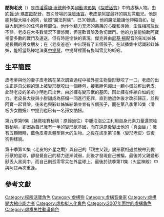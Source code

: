 {{Unreferenced|time=2021-12-26T01:52:36+00:00}}
{{noteTA
|G1=Adventure Time
}}
{{Infobox character
| color         = #FDB723
| name          = 老皮
| image         =  JaketheDog.png
| series        = 《[[探險活寶|探險活寶]]》
| first         = 〈[[探險活寶_(試播集)|探險活寶]]〉
| last          =
| creator       = [[潘得頓·沃德|潘得頓·沃德]]
| portrayer     = 
| voice         = [[約翰·迪·瑪吉歐|約翰·迪·瑪吉歐]]<br/>[[曹冀魯|曹冀魯]]<small>（台）</small>
| fullname      = 
| species       = 混血（[[巴哥犬|巴哥犬]]魔法狗族、變形獸）
| gender        = 男
| family        = 皮老爹<small>（親生父親之一）</small><br/>皮老媽<small>（母親）</small><br/>小明<small>（親弟弟）</small><br/>變形獸<small>（親生父親之一）<small>
|children       = 猴靚<small>（女兒）</small><br/>TV<small>（兒子）</small><br/>中提琴<small>（女兒）</small><br/>金厲害<small>（兒子）</small><br/>小小皮<small>（女兒）</small><br/>酷妞<small>（孫女）</small>
| relatives  = [[阿寶·馬頓斯|阿寶]]<small>（繼弟）</small><br/>彩爸<small>（岳父）</small><br/>彩媽<small>（岳母）</small><br/>貝比<small>（後代，可能亦為轉世）</small>
| significantother  = 彩虹姊姊 {{small|（妻子與夥伴）}}
| lbl21      = 出生地點
| data21     = 哇賽祕境
| lbl22      = 年齡
| data22     = 34（魔法狗族）
| lbl25      = 能力
| data25     = 任意變形
}}

'''酷狗老皮'''（{{lang-en|'''Jake the Dog'''}}）是由[[潘得頓·沃德|潘得頓·沃德]]創作美國[[動畫|動畫]][[影集|影集]]《[[探險活寶|探險活寶]]》中的虛構人物。由[[約翰·迪·瑪吉歐|約翰·迪·瑪吉歐]]配音。首次登場於[[探險活寶_(試播集)|探險活寶]]。老皮是[[阿寶·馬頓斯|阿寶]]最好的朋友兼繼兄。他是能夠變大縮小的狗，依照“魔法狗族”，已30餘歲。他的魔法能讓他伸縮自如，從巨大到迷你的任何身體部位。他作他精力充沛的弟弟的心腹和導師，生性相當玩世不恭。老皮在大多數情況下很悠閒，但喜歡冒險及急切戰鬥。他的力量能協助阿寶相當多數的戰鬥及運送，但有時是愉快的表現。傑克與由[[尼基·楊|尼基·楊]]配音的彩虹姊姊是長期的男女朋友；在〈老皮爸爸〉中出現有了五個孩子。在試播集中認識彩虹姊姊，能相當熟練地演奏[[中提琴|中提琴]]，中提琴裡面有隻叫雪比的蚯蚓。

==生平簡歷==
皮老爹與他的妻子皮老媽在某次調查過程中被外星生物變形獸咬了一口。老皮的出生正是自父親的頭上被變形獸咬出一個腫包，接著腫包蹦出一顆小蛋並孵出老皮，此時老皮的弟弟小明也已出世。由於擁有變形獸的基因，因此擁有伸縮自如的能力。老皮長大後與小甜甜成為搭檔一同進行犯罪，直到他退休後才改邪歸正，並與阿寶一起冒險。後來也與彩虹姊姊結婚並育有五個孩子，而在第八季第16集〈滑板少女酷妞〉中提到也已有一名孫女酷妞。

第九季第9集〈拯救哇賽秘境：原歸過往〉中腫泡泡公主利用自身元素力量還原哇賽秘境，卻因為自己擁有一半的變形獸基因，而在還原後變出他的「真面目」：擁有五顆眼睛，藍色皮膚且體型巨大的生物。之後在該季第10集〈變形老皮〉恢復狗狗樣貌。

第十季第10集〈老皮的外星之戰〉與自己的「親生父親」變形獸相遇並被帶到變形獸的星球，卻發覺自己的精力逐漸減弱，此後才發現自己被騙，最後將父親變形獸丟入黑洞中，而自己則孤零零呆在外星球上。最後於該季第11集〈火星神殿〉中與阿寶再次重逢。

<!--
==能力==
Jake's [[Shapeshifting|stretchy powers]] enable him to modify the size, shape, and dimensions of every part of his body. Not only can he stretch and contort himself into highly specific forms, but he can also rearrange his internal organs, and teeth. In "[[Evicted!|Evicted!]]," he was able to shrink and move his internal organs and blood into his left thumb. Also in "[[Jake_vs._Me-Mow|Jake vs. Me-Mow]]," he enlarged his liver fifty-one times a dog his size, preventing him from succumbing to Me-Mow's poison. One frequent use of his powers is Key Hand, which he uses to pick locks. He has also used his arm as a bow able to accurately shoot arrows at a short distance.

Although he lacks the zeal for fighting that Finn possesses, Jake is a capable fighter. What he lacks in Finn's talent for swordsmanship, he makes up for in toughness and magical brawn. He is a capable hand-to-hand fighter, and can transform his limbs into weapons. He can also stretch to entangle enemies, or grow to gain a height and weight advantage. His shapeshifting can grant him supernatural strength, allowing him to simply overpower his enemies. However, Pendleton Ward has said in an interview that Jake uses his powers lazily and does not know their full extent, often hindering Jake's effectiveness in combat. Despite stating outright that he's multiple times stronger than Finn, Jake often leaves the brawling to his adoptive brother.

As shown in "[[Mystery_Train_(Adventure_Time)|Mystery Train]]," Jake is also able to stretch himself to "create" an entirely new person, as long as they remain connected to him. In "[[You_Made_Me|You Made Me]]," he is shown to be able to move objects through his body freely when he lets Princess Bubblegum jump into his mouth and then pushes her up through his back. Jake can be stretched by force as seen in "[[Ocean_of_Fear|Ocean of Fear]]," when Finn stretched Jake's ears to avoid making contact with the ocean and in "[[Beautopia|Beautopia]]" when forced into a paddle. Jake's powers are sometimes used against his will, as in "[[Power_Animal|Power Animal]]" where Jake's stomach took the shape of a fist and punched him so that he would wake up and eat.

Jake's stretching ability is subject to the principle of [[conservation_of_mass|conservation of mass]] as seen in "[[The_Limit|The Limit]]." ; However, the ratio at which he retains mass is different than what applies to other masses in [[Adventure_Time#Setting_and_mythology|Ooo]]. It is revealed that while Jake can stretch his body to incredible lengths, his body could be pulled so long that it becomes dangerously thin. Once his mass is distributed along a certain length of his body, it becomes difficult for him to support himself; at one point, Jake was forced to walk along the ground. If he were to stretch beyond his absolute limit, it is presumed that he would completely thin out and die.

Without his magical powers, Jake is rather weak and can barely even run, as seen in the episode "[[The_Witch's_Garden|The Witch's Garden]]. In the same episode, Jake claims to have obtained his powers by rolling around in a magical mud puddle as a puppy, but in an interview Pendleton Ward stated that this is not how Jake got his powers, he just could not remember. It is likely that Jake's amorphous powers come from the same creature that bit his father's head in "Joshua and Margaret Investigations," though this is unconfirmed.

Being a magical dog, Jake has an acute sense of smell, as he can apparently smell the precise location of an object miles away. In "[[The_Chamber_of_Frozen_Blades|The Chamber of Frozen Blades]]" he stated that his sense of smell is "1,000 times better" than Finn's, although compared to normal dogs this is a low estimate, suggesting that he was either just guessing, or his sense of smell is similar to that of an average dog. He also claimed in "The Enchiridion" that he could not only smell the book, but also that it was in a room inside of a castle.

He also owns a [[sword|sword]], a shield and an axe but seldom uses them in combat. In "Mystery Train," when disguised as the Conductor, he briefly uses a sword to fight Finn, who defeats him effortlessly. During the same time, he also displays a prowess for skateboarding, as he performs jumps, ollies, and grinds, several atop a moving train.

Jake also has a supernaturally powerful imagination (on the verge of having psychic powers) as seen in "[[Rainy_Day_Daydream|Rainy Day Daydream]]." Anything he imagines becomes reality; however, only he can see his own creations.

==人格與特徵==
Jake is generally laid-back and tends not to worry about things. He relies heavily on his powers (or Finn) to get him out of any dangerous predicament. While he often cracks jokes at serious times, Jake always has a lecture or a song to cheer Finn up if he is feeling disheartened. Acting as Finn's world-wise mentor, Jake is always willing to give input and advice about a situation, but his suggestions are usually inconsistent, ranging from encouraging and helpful suggestions to ridiculous nonsense. He can be somewhat irresponsible at times, frequently leaving Finn to fight most of a battle on his own, but he always pulls through when he is needed most.

Jake may be dyslexic, as evidenced by the fact that he writes backwards, as shown on his note to Finn in "[[Storytelling|Storytelling]]." However, Finn also writes backwards in several episodes, indicating that this may be the result of Joshua and Margaret's parenting style or a common mistake in the Land of Ooo. However, as shown in season 5 episode 20 " Shh!", both Finn and Jake write signs to one another instead of talking throughout the majority of the episode, thus creating a rather large hole in this theory. Jake is easily persuaded into doing dangerous and irresponsible things, as in "[[The_Limit|The Limit]]" where he states that he will do anything if someone says his name three times.

Jake loves to eat. He likes junk food, especially pie, burgers, and ice cream, but he has stated in "[[Slumber_Party_Panic|Slumber Party Panic]]" that eating chocolate or fudge would probably kill him, much like a normal dog. He is not afraid to try new foods (as seen in "[[Her_Parents|Her Parents]]") and invents many of his own foods. There is evidence of his ability to cook; he makes Korean food for Finn at the beginning of Apple Thief, and he cooked all the food that he used to make the Everything Burrito. He made coffee in Beautopia, bacon pancakes in "[[Burning_Low|Burning Low]]" and also scrambled eggs in "[[Frost_&_Fire|Frost & Fire]]." He used his cooking skills to create an incredible sandwich in "[[Time_Sandwich|Time Sandwich]]" that contained several unusual and original ingredients such as lobster soul and a bird from the kitchen window.

Jake also possesses symptoms of ADD. He can literally forget about a conversation in a moment, and start doing something completely unrelated, such as putting an ice cream cone in a toaster. This is shown in Power Animal when he gets continually distracted by his surroundings while looking for Finn. Cinnamon Bun summarizes it quite nicely, saying, "Jake, you don't really focus at all." This is also shown in "Burning Low," when he falls asleep twice: once when Princess Bubblegum is trying to explain why Finn cannot be with Flame Princess, and again when Finn tries to get poetry ideas from him.

Jake can be rather fickle at times. A prime example of this is in "[[The_Duke_(Adventure_Time)|The Duke]]," when he convinces Finn to blame the Duke of Nuts for turning Princess Bubblegum green and bald, but later spends the rest of the episode trying to convince Finn to confess that he did it. In "[[Freak_City|Freak City]]," he spends most of the episode trying to convince Finn to remain a "good-smelling" foot, and uncharacteristically tells Finn to give up hope. This behavior is somewhat explained later by his confession that he kind of always wanted to be a foot.

At times, Jake is shown to have somewhat of a dark side. Throughout the series, Jake makes some questionable comments and actions that come off as evil or selfish, such as in the episode "[[My_Two_Favorite_People|My Two Favorite People]]," when he laughs evilly. Furthermore, in "[[Susan_Strong|Susan Strong]]," he says "We can rule them like gods. Angry gods." Another example of Jake's darker side is seen in the episode "Apple Thief," when he mentions that he used to "steal old ladie's purses" and "hawk stolen bikes." Jake also acts questionably in "[[Conquest_of_Cuteness|Conquest of Cuteness]]," when he suggests squishing all the cute people instead of helping them feel better, like Finn wanted to do. In Morituri Te Salutamus, Jake shouts at the cute animals to go away after saving them. Jake has a tendency to steal items without realizing what he is doing, as seen in the episodes The Witch's Garden and "[[City_of_Thieves_(Adventure_Time)|City of Thieves]]." He also steals valuables from the graveyard in "[[Ghost_Princess|Ghost Princess]]," but his excuse was that he "didn't know it was wrong." This could be a result of his criminal past. In the episode "[[Hot_to_the_Touch|Hot to the Touch]]," when Finn and Jake are flying in the robot suits [[Neptr|Neptr]] made, Jake says "I feel like I could touch the heavens, and sock angels."

Jake is generally easy-going, but certain things have been known to set him off. In "[[Goliad_(episode)|Goliad]]," Jake yelled and barked at the children when they would not calm down. He is also shown to take some games very seriously, such as Card Wars and Kompy's Kastle. In "[[Card_Wars|Card Wars]]" Jake becomes visibly upset when Finn starts to beat him, and BMO reveals that when it won against Jake before, he would not talk to BMO for a month. In Who Would Win Finn breaks Jake's portable Kompy's Kastle game (which Jake has to play every day in order to maintain his rank) and Jake responds by physically attacking Finn. Jake is not afraid of death as shown in "[[The_New_Frontier|The New Frontier]]."

It is possible that Jake has a particular phobia of intruders, and or interlopers. As in the episodes: "[[Conquest_of_Cuteness|Conquest of Cuteness]]," "[[Evicted!|Evicted!]]," and in "[[Earth_&_Water|Earth & Water]]," when he perceives that someone has entered their house without permission, and remains unseen, he is quite petrified with fear; rushing to Finn and clinging to him, or simply screaming and falling prone on the ground. This could imply that he is not a natural guard dog, either by nature or by nurture; despite his career path of adventuring, perhaps preferring the up-front adversity.

He is a firm believer in fate and destiny. Jake also believes in Grob Gob Glob Grod and [[Heaven|Glob World]]. He is also not very willing to do things that require effort sometimes as shown in "The Witch's Garden" when he is unwilling to run and save Finn from Gary. His lack of effort is also shown in Who Would Win when he states that he would rather play Kompy's Kastle than train. Jake's firm belief in determinism is underpinned, or at least is indicative, of a possible commitment to the philosophical creed of stoicism. In the episode "[[Puhoy|Puhoy]]" Jake consoles Finn's love induced melancholy by suggesting he 'focus on what's real' as opposed to "getting all hung up on imaginary problems." To explain this he throws his favorite cup out the window in order to make it "not real" so he does not care about it anymore. This is a direct reference to the third aphorism of stoic philosopher Epictetus' Enchiridion (135AD), which in turn may be the influence on the Enchiridion that was destroyed by the Lich. However, later that episode he fishes the cup out so his belief in determinism is somewhat inconsistent.

Jake also seems to like boots, as seen in "City of Thieves" Jake steals boots from a store, and also in "Incendium" when he goes out to find Finn a new love interest, he puts on a pair of boots, meaning that Jake likes wearing boots sometimes. He has also been known to have a great love for sandwiches as seen in "[[Jake_the_Dog_(Adventure_Time_episode)|Jake the Dog]]," "The Limit," and "Dungeon." Jake the Dog and Dungeon being more prominent seeing as how he was willing to waste his only wish for a sandwich, and choose a sandwich as a weapon, respectively.

==年齡==
In the debut of the series, Jake was said to be 28 years old in "magical dog years," although at the time, it wasn't specified how old that is in human years. In "[[Dad's_Dungeon|Dad's Dungeon]]" and "[[Jake_the_Dad|Jake the Dad]]" he and Finn are seen as babies at the same, meaning that he ages at a faster rate than humans, but a slower rate than dogs do normally.

In "[[Memory_of_a_Memory|Memory of a Memory]]" in Finn's memories Finn is seen as a baby and pictures on the wall show Jake and Jermaine as older kids hinting that Jake may be older than Finn in human years.

In "Joshua and Margaret Investigations", in the flashback of the day Jake was born, it also mentioned the events that occurred after Flame Princess's birth in "[[Earth_&_Water|Earth & Water]]" happened on the same day, meaning that Jake would be 16 years old in human years.

His current age is about his mid 30's, assuming he ages consistently with every passing year. Specifically, he has been stated to be 34.<ref>{{cite web|last1=Wolfhard|first1=Steve|title=Episode #6: Storyboarding and BMO’s Multitudes|url=http://www.infiniteguest.org/conversation-parade/2015/07/storyboarding-and-bmos-multitudes/|website=infinitequest.org|accessdate=13 September 2015}}</ref>

==客串亮相==
Jake, along with Finn, appears in a brief cameo in the ''[[Futurama|Futurama]]'' episode ''Leela and the Genestalk''.  The two characters are seen suspended in manacles in a dungeon as [[Bender_(Futurama)|Bender]] approaches them.  Jake speaks their only line - "What time is it?", to which Bender replies, "Time for you to shut up!" The humor in the cameo is that both Jake and Bender are voiced by the same voice actor, [[John_DiMaggio|John DiMaggio]].
-->

==參考文獻==
{{Reflist}}

{{探險活寶}}

[[Category:探險活寶角色|Category:探險活寶角色]]
[[Category:虛構狗|Category:虛構狗]]
[[Category:虛構音樂家|Category:虛構音樂家]]
[[Category:虛構變大縮小能力者|Category:虛構變大縮小能力者]]
[[Category:虚构拟人化角色|Category:虚构拟人化角色]]
[[Category:2007年面世的虛構角色|Category:2007年面世的虛構角色]]
[[Category:虛構男性動漫角色|Category:虛構男性動漫角色]]